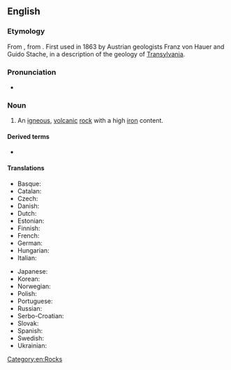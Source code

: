 ==English==
{{wikipedia}}

===Etymology===
From {{etyl|de|en}} {{m|de|Dazit}}, from {{etyl|la|en}} {{m|la|Dācia||greater [[Romania]]}}. First used in 1863 by Austrian geologists Franz von Hauer and Guido Stache, in a description of the geology of [[Transylvania]].

===Pronunciation===
* {{a|UK}} {{IPA|/ˈdeɪsaɪt/|lang=en}}

===Noun===
{{en-noun}}

# {{lb|en|geology}} An [[igneous]], [[volcanic]] [[rock]] with a high [[iron]] content.

====Derived terms====
* {{l|en|dacitic}}

====Translations====
{{trans-top|an igneous, volcanic rock with a high iron content}}
* Basque: {{t|eu|dazita}}
* Catalan: {{t|ca|dacita|f}}
* Czech: {{t|cs|dacit|m}}
* Danish: {{t|da|dacit}}
* Dutch: {{t+|nl|daciet|f}}
* Estonian: {{t|et|datsiit}}
* Finnish: {{t|fi|daciitti}}
* French: {{t+|fr|dacite|f}}
* German: {{t|de|Dazit|m}}
* Hungarian: {{t|hu|dácit}}
* Italian: {{t|it|dacite|f}}
{{trans-mid}}
* Japanese: {{t|ja|デイサイト|sc=Jpan|tr=deisaito}}
* Korean: {{t|ko|데이사이트|sc=Kore}}
* Norwegian: {{t|no|dacitt}}
* Polish: {{t|pl|dacyt}}
* Portuguese: {{t|pt|dacito|m}}
* Russian: {{t+|ru|дацит}}
* Serbo-Croatian: {{t|sh|дацит|sc=Cyrl}}
* Slovak: {{t|sk|dacit}}
* Spanish: {{t|es|dacita|f}}
* Swedish: {{t|sv|dacit}}
* Ukrainian: {{t|uk|дацит|sc=Cyrl}}
{{trans-bottom}}

[[Category:en:Rocks]]
